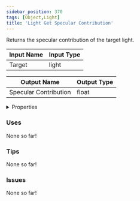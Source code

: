 ```yaml
---
sidebar_position: 370
tags: [Object,Light]
title: 'Light Get Specular Contribution'
---
```


Returns the specular contribution of the target light.




<EsbSvg />

| Input Name | Input Type |
|-----------|-----------|
| Target | light |

| Output Name | Output Type |
|-----------|-----------|
| Specular Contribution | float |


<details>
  <summary>Properties</summary>
  <div>
    <div>
    <table>
      <thead>
        <tr>
          <th>Is beta required?</th>
          <th>❌</th>
        </tr>
        <tr>
          <th>Is this chip a trolling risk?</th>
          <th>❌</th>
        </tr>
        <tr>
          <th>Is this chip a role assignment risk?</th>
          <th>❌</th>
        </tr>
        <tr>
          <th>Chip UUID</th>
          <th>b7e74ebc-9ed7-4302-abf1-d2fe42b92a6d</th>
        </tr>
      </thead>
    </table>
    </div>
  </div>
</details>

### Uses

None so far!

### Tips

None so far!

### Issues

None so far!